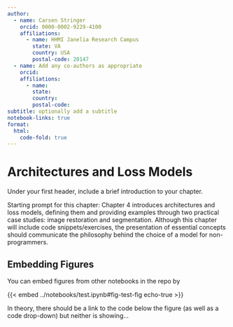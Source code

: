 ```yaml
---
author: 
  - name: Carsen Stringer
    orcid: 0000-0002-9229-4100
    affiliations:
      - name: HHMI Janelia Research Campus
        state: VA
        country: USA
        postal-code: 20147
  - name: Add any co-authors as appropriate
    orcid: 
    affiliations:
      - name: 
        state: 
        country: 
        postal-code: 
subtitle: optionally add a subtitle
notebook-links: true
format:
  html:
    code-fold: true
---
```


# Architectures and Loss Models
<!--Your first header will be the chapter's upper-level table of contents title.-->
<!--If you'd like to have a subtitle, include it in the Quarto header above -->

Under your first header, include a brief introduction to your chapter.

Starting prompt for this chapter: Chapter 4 introduces architectures and loss models, defining them and providing examples through two practical case studies: image restoration and segmentation. Although this chapter will include code snippets/exercises, the presentation of essential concepts should communicate the philosophy behind the choice of a model for non-programmers.

## Embedding Figures

You can embed figures from other notebooks in the repo by 


{{< embed ../notebooks/test.ipynb#fig-test-fig echo-true >}}

In theory, there should be a link to the code below the figure (as well as a code drop-down) but neither is showing...
